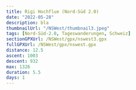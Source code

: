 ```yaml
---
title: Rigi Hochflue (Nord-Süd 2.0)
date: "2022-05-28"
description: bla
thumbnailUrl: "/NSWest/thumbnail3.jpeg"
tags: [Nord-Süd-2.0, Tageswanderungen, Schweiz]
sectionGPXUrl: /NSWest/gpx/nswest3.gpx
fullGPXUrl: /NSWest/gpx/nswest.gpx
distance: 12.5
ascent: 1003
descent: 932
max: 1326
duration: 5.5
days: 1
---
```


<Img
	imageUrl="/NSWest/16.jpeg"
	description="Blick zurück auf den Vierwaldstädtersee"
/>
<Img
	imageUrl="/NSWest/17.jpeg"
	description="Kurzer, steiler Abstieg auf der Nordseite der Bütziflue"
/>
<Img
	imageUrl="/NSWest/18.jpeg"
	description="Aufstieg im Nieselregen richtung Stockflue"
/>
<Img imageUrl="/NSWest/19.jpeg" description="Rigi Hochflue, rundum feucht..." />
<Img
	imageUrl="/NSWest/20.jpeg"
	description="Rigi Hochflue links vorne, Rigi Scheidegg und Rigi Kulm im Nebel rechts dahinter."
/>
<Img
	imageUrl="/NSWest/21.jpeg"
	description="Auch die Mythen verstecken sich hinter den Wolken!"
/>
<Img
	imageUrl="/NSWest/22.jpeg"
	description="Der Abstieg durch den Buosigerbann bot einige Hindernisse..."
/>
